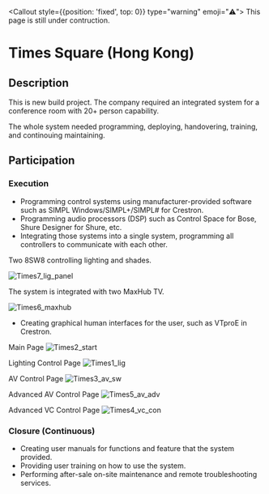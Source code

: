 
<Callout style={{position: 'fixed', top: 0}} type="warning" emoji="⚠️">
  This page is still under contruction.
</Callout>

# Times Square (Hong Kong) 

## Description

This is new build project.
The company required an integrated system for a conference room with 20+ person capability.

The whole system needed programming, deploying, handovering, training, and continouing maintaining.


## Participation

<Steps>

### Execution

- Programming control systems using manufacturer-provided software such as SIMPL Windows/SIMPL+/SIMPL# for Crestron.
- Programming audio processors (DSP) such as Control Space for Bose, Shure Designer for Shure, etc.
- Integrating those systems into a single system, programming all controllers to communicate with each other.

Two 8SW8 controlling lighting and shades.

![Times7_lig_panel](/pic/Times_7.jpg)

The system is integrated with two MaxHub TV.

![Times6_maxhub](/pic/Times_6.jpg)

- Creating graphical human interfaces for the user, such as VTproE in Crestron.

Main Page
![Times2_start](/pic/Times_2.jpg)

Lighting Control Page
![Times1_lig](/pic/Times_1.jpg)

AV Control Page
![Times3_av_sw](/pic/Times_3.jpg)

Advanced AV Control Page
![Times5_av_adv](/pic/Times_5.jpg)

Advanced VC Control Page
![Times4_vc_con](/pic/Times_4.jpg)

### Closure (Continuous)

- Creating user manuals for functions and feature that the system provided.
- Providing user training on how to use the system.
- Performing after-sale on-site maintenance and remote troubleshooting services.

</Steps>